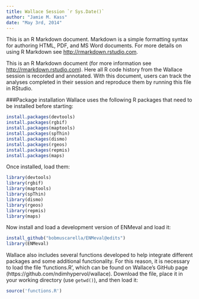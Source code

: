 ```yaml
---
title: Wallace Session `r Sys.Date()`
author: "Jamie M. Kass"
date: "May 3rd, 2014"
---
```


This is an R Markdown document. Markdown is a simple formatting syntax for authoring HTML, PDF, and MS Word documents. For more details on using R Markdown see <http://rmarkdown.rstudio.com>.

This is an R Markdown document (for more information see <http://rmarkdown.rstudio.com>). Here all R code history from the Wallace session is recorded and annotated. With this document, users can track the analyses completed in their session and reproduce them by running this file in RStudio.

###Package installation
Wallace uses the following R packages that need to be installed before starting:
```r
install.packages(devtools)
install.packages(rgbif)
install.packages(maptools)
install.packages(spThin)
install.packages(dismo)
install.packages(rgeos)
install.packages(repmis)
install.packages(maps)
```
Once installed, load them:
```r
library(devtools)
library(rgbif)
library(maptools)
library(spThin)
library(dismo)
library(rgeos)
library(repmis)
library(maps)
```

Now install and load a development version of ENMeval and load it:
```r
install_github("bobmuscarella/ENMeval@edits")
library(ENMeval)
```
Wallace also includes several functions developed to help integrate different packages and some additional functionality. For this reason, it is necessary to load the file 'functions.R', which can be found on Wallace's GitHub page (https://github.com/ndimhypervol/wallace). Download the file, place it in your working directory (use `getwd()`), and then load it:
```r
source('functions.R')
```
